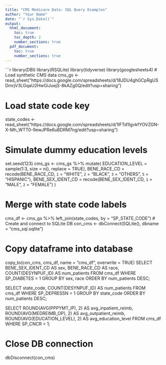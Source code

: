 ---
title: "CMS Medicare Data: SQL Query Examples"
author: "Your Name"
date: "`r Sys.Date()`"
output:
  html_document:
    toc: true
    toc_depth: 2
    number_sections: true
  pdf_document:
    toc: true
    number_sections: true
---

```{r setup, include=FALSE}
library(DBI)
library(RSQLite)
library(tidyverse)
library(googlesheets4)
# Load synthetic CMS data
cms_gs <- read_sheet("https://docs.google.com/spreadsheets/d/18JDU4ghGCpRgUSDmrjV3LGqaU2HwGiJuejS-8kAZg0Q/edit?usp=sharing")

# Load state code key
state_codes <- read_sheet("https://docs.google.com/spreadsheets/d/1lFTd1IgvkfYOVZGN-X-Mh_WTT0-9ewJPRe6uBDRM7ng/edit?usp=sharing")

# Simulate dummy education levels
set.seed(123)
cms_gs <- cms_gs %>%
  mutate(
    EDUCATION_LEVEL = sample(1:3, size = n(), replace = TRUE),
    BENE_RACE_CD = recode(BENE_RACE_CD,
                          `1` = "WHITE",
                          `2` = "BLACK",
                          `3` = "OTHERS",
                          `5` = "HISPANIC"),
    BENE_SEX_IDENT_CD = recode(BENE_SEX_IDENT_CD,
                               `1` = "MALE",
                               `2` = "FEMALE")
  )

# Merge with state code labels
cms_df <- cms_gs %>%
  left_join(state_codes, by = "SP_STATE_CODE")
# Create and connect to SQLite DB
con_cms <- dbConnect(SQLite(), dbname = "cms_sql.sqlite")

# Copy dataframe into database
copy_to(con_cms, cms_df, name = "cms_df", overwrite = TRUE)
SELECT 
  BENE_SEX_IDENT_CD AS sex,
  BENE_RACE_CD AS race,
  COUNT(DESYNPUF_ID) AS num_patients
FROM cms_df
WHERE SP_DIABETES = 1
GROUP BY sex, race
ORDER BY num_patients DESC;

SELECT 
  state_code,
  COUNT(DESYNPUF_ID) AS num_patients
FROM cms_df
WHERE SP_DEPRESSN = 1
GROUP BY state_code
ORDER BY num_patients DESC;

SELECT 
  ROUND(AVG(PPPYMT_IP), 2) AS avg_inpatient_reimb,
  ROUND(AVG(MEDREIMB_OP), 2) AS avg_outpatient_reimb,
  ROUND(AVG(EDUCATION_LEVEL), 2) AS avg_education_level
FROM cms_df
WHERE SP_CNCR = 1;

# Close DB connection
dbDisconnect(con_cms)

